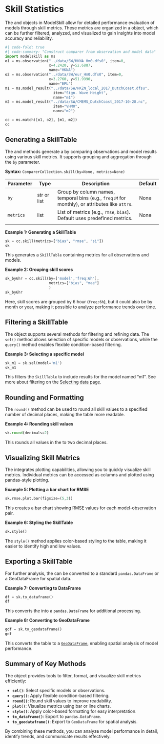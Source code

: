 # Skill Statistics

The [](`~modelskill.Comparer`) and [](`~modelskill.ComparerCollection`) objects in ModelSkill allow for detailed performance evaluation of models through skill metrics. These metrics are organized in a [](`~modelskill.SkillTable`) object, which can be further filtered, analyzed, and visualized to gain insights into model accuracy and reliability.


```python
#| code-fold: true
#| code-summary: "Construct comparer from observation and model data"
import modelskill as ms
o1 = ms.observation("../data/SW/HKNA_Hm0.dfs0", item=0,
                    x=4.2420, y=52.6887,
                    name="HKNA")
o2 = ms.observation("../data/SW/eur_Hm0.dfs0", item=0,
                    x=3.2760, y=51.9990, 
                    name="EPL")
m1 = ms.model_result("../data/SW/HKZN_local_2017_DutchCoast.dfsu", 
                      item="Sign. Wave Height",
                      name="m1")
m2 = ms.model_result("../data/SW/CMEMS_DutchCoast_2017-10-28.nc", 
                      item="VHM0",
                      name="m2")
```

```python
cc = ms.match([o1, o2], [m1, m2])
cc
```


## Generating a SkillTable

The [](`~modelskill.ComparerCollection.skill`) and [](`~modelskill.ComparerCollection.mean_skill`) methods generate a [](`~modelskill.SkillTable`) by comparing observations and model results using various skill metrics. It supports grouping and aggregation through the `by` parameter.

**Syntax:** `ComparerCollection.skill(by=None, metrics=None)`

| Parameter    | Type                 | Description                                                                                   | Default         |
|--------------|----------------------|-----------------------------------------------------------------------------------------------|-----------------|
| `by`         | str or list          | Group by column names, temporal bins (e.g., `freq:M` for monthly), or attributes like `attrs`. | None            |
| `metrics`    | list                 | List of metrics (e.g., `rmse`, `bias`). Default uses predefined metrics.                      | None            |
         |


**Example 1: Generating a SkillTable**
```python
sk = cc.skill(metrics=["bias", "rmse", "si"])
sk
```

This generates a `SkillTable` containing metrics for all observations and models.


**Example 2: Grouping skill scores**
```python
sk_by6hr = cc.skill(by=['model','freq:6h'], 
                    metrics=["bias", "mae"]
                    )
sk_by6hr
```

Here, skill scores are grouped by 6 hour (`freq:6h`), but it could also be by month or year, making it possible to analyze performance trends over time.


## Filtering a SkillTable

The [](`~modelskill.SkillTable`) object supports several methods for filtering and refining data. The `sel()` method allows selection of specific models or observations, while the `query()` method enables flexible condition-based filtering.

**Example 3: Selecting a specific model**
```python
sk_m1 = sk.sel(model='m1')
sk_m1
```

This filters the `SkillTable` to include results for the model named "m1". See more about filtering on the [Selecting data page](selecting-data.qmd).


## Rounding and Formatting

The `round()` method can be used to round all skill values to a specified number of decimal places, making the table more readable.

**Example 4: Rounding skill values**
```python
sk.round(decimals=2)
```

This rounds all values in the [](`~modelskill.SkillTable`) to two decimal places.


## Visualizing Skill Metrics

The [](`~modelskill.SkillTable`) integrates plotting capabilities, allowing you to quickly visualize skill metrics. Individual metrics can be accessed as columns and plotted using pandas-style plotting.

**Example 5: Plotting a bar chart for RMSE**
```python
sk.rmse.plot.bar(figsize=(5,3))
```

This creates a bar chart showing RMSE values for each model-observation pair.

**Example 6: Styling the SkillTable**
```python
sk.style()
```

The `style()` method applies color-based styling to the table, making it easier to identify high and low values.


## Exporting a SkillTable

For further analysis, the [](`~modelskill.SkillTable`) can be converted to a standard `pandas.DataFrame` or a GeoDataFrame for spatial data.

**Example 7: Converting to DataFrame**
```python
df = sk.to_dataframe()
df
```

This converts the [](`~modelskill.SkillTable`) into a `pandas.DataFrame` for additional processing.

**Example 8: Converting to GeoDataFrame**
```python
gdf = sk.to_geodataframe()
gdf
```

This converts the table to a [`GeoDataFrame`](https://geopandas.org/en/stable/docs/reference/api/geopandas.GeoDataFrame.html), enabling spatial analysis of model performance.


## Summary of Key Methods

The [](`~modelskill.SkillTable`) object provides tools to filter, format, and visualize skill metrics efficiently:

- **`sel()`**: Select specific models or observations.
- **`query()`**: Apply flexible condition-based filtering.
- **`round()`**: Round skill values to improve readability.
- **`plot()`**: Visualize metrics using bar or line charts.
- **`style()`**: Apply color-based formatting for easy interpretation.
- **`to_dataframe()`**: Export to `pandas.DataFrame`.
- **`to_geodataframe()`**: Export to `GeoDataFrame` for spatial analysis.

By combining these methods, you can analyze model performance in detail, identify trends, and communicate results effectively.

